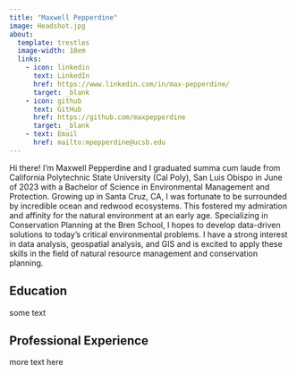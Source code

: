 ```yaml
---
title: "Maxwell Pepperdine"
image: Headshot.jpg
about:
  template: trestles
  image-width: 18em
  links:
    - icon: linkedin
      text: LinkedIn
      href: https://www.linkedin.com/in/max-pepperdine/
      target: _blank
    - icon: github
      text: GitHub
      href: https://github.com/maxpepperdine
      target: _blank
    - text: Email
      href: mailto:mpepperdine@ucsb.edu
---
```


Hi there! I'm Maxwell Pepperdine and I graduated summa cum laude from California Polytechnic State University (Cal Poly), San Luis Obispo in June of 2023 with a Bachelor of Science in Environmental Management and Protection. Growing up in Santa Cruz, CA, I was fortunate to be surrounded by incredible ocean and redwood ecosystems. This fostered my admiration and affinity for the natural environment at an early age. Specializing in Conservation Planning at the Bren School, I hopes to develop data-driven solutions to today’s critical environmental problems. I have a strong interest in data analysis, geospatial analysis, and GIS and is excited to apply these skills in the field of natural resource management and conservation planning.

## Education

some text 

## Professional Experience

more text here




